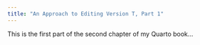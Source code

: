 ```yaml
---
title: "An Approach to Editing Version T, Part 1"
---
```


This is the first part of the second chapter of my Quarto book...

